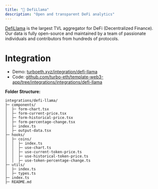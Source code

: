 ```yaml
---
title: "🦙 DefiLlama"
description: "Open and transparent DeFi analytics"
---
```


[DefiLlama](https://defillama.com/) is the largest TVL aggregator for DeFi (Decentralized Finance). Our data is fully open-source and maintained by a team of passionate individuals and contributors from hundreds of protocols.

# Integration

- Demo: [turboeth.xyz/integration/defi-llama](https://www.turboeth.xyz/integration/defi-llama)
- Code: [github.com/turbo-eth/template-web3-app/tree/integrations/integrations/defi-llama](https://github.com/turbo-eth/template-web3-app/tree/integrations/integrations/defi-llama)

**Folder Structure:**
```
integrations/defi-llama/
├─ components/
│  ├─ form-chart.tsx
│  ├─ form-current-price.tsx
│  ├─ form-historical-price.tsx
│  ├─ form-percentage-change.tsx
│  ├─ index.ts
│  ├─ output-data.tsx
├─ hooks/
│  ├─ coins/
│  │  ├─ index.ts
│  │  ├─ use-chart.ts
│  │  ├─ use-current-token-price.ts
│  │  ├─ use-historical-token-price.ts
│  │  ├─ use-token-percentage-change.ts
├─ utils/
│  ├─ index.ts
│  ├─ types.ts
├─ index.ts
├─ README.md
```